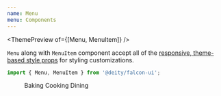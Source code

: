 ```yaml
---
name: Menu
menu: Components
---
```



<ThemePreview of={[Menu, MenuItem]} />

`Menu` along with `MenuItem` component accept all of the [responsive, theme-based style props](/responsive-props) for styling customizations.

```javascript
import { Menu, MenuItem } from '@deity/falcon-ui';
```

<Playground>
  <Box css={{ height: 230, overflow: 'hidden' }}>
    <Menu>
      <MenuItem>
        <Link p="sm">Baking</Link>
      </MenuItem>
      <MenuItem>
        <Link p="sm">Cooking</Link>
      </MenuItem>
      <MenuItem>
        <Link p="sm">Dining</Link>
      </MenuItem>
    </Menu>
  </Box>
</Playground>
